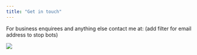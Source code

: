 ```yaml
---
title: "Get in touch"
---
```


For business enquirees and anything else contact me at: (add filter for email address to stop bots)

![](/assets/crow.jpg)